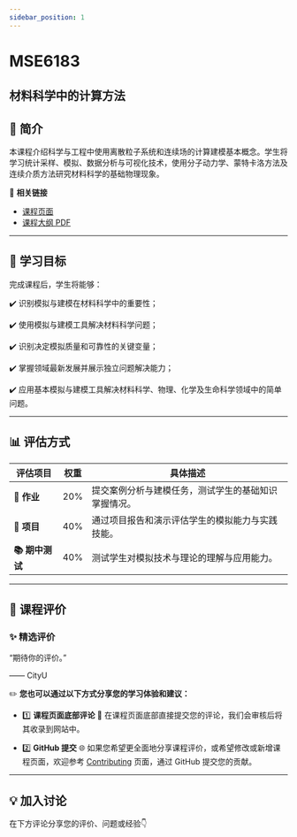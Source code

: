 ```yaml
---
sidebar_position: 1
---
```


# MSE6183
## 材料科学中的计算方法

## **📘 简介**
本课程介绍科学与工程中使用离散粒子系统和连续场的计算建模基本概念。学生将学习统计采样、模拟、数据分析与可视化技术，使用分子动力学、蒙特卡洛方法及连续介质方法研究材料科学的基础物理现象。

🔗 **相关链接**
- [课程页面](https://www.cityu.edu.hk/catalogue/pg/202425/course/MSE6183.htm)
- [课程大纲 PDF](https://www.cityu.edu.hk/catalogue/pg/202425/course/MSE6183.pdf)

---

## **🎯 学习目标**

完成课程后，学生将能够：

✔️ 识别模拟与建模在材料科学中的重要性；

✔️ 使用模拟与建模工具解决材料科学问题；

✔️ 识别决定模拟质量和可靠性的关键变量；

✔️ 掌握领域最新发展并展示独立问题解决能力；

✔️ 应用基本模拟与建模工具解决材料科学、物理、化学及生命科学领域中的简单问题。

---

## **📊 评估方式**

| **评估项目**           | **权重** | **具体描述**                                                                                       |
|-----------------------|---------|---------------------------------------------------------------------------------------------------|
| **📝 作业**           | 20%     | 提交案例分析与建模任务，测试学生的基础知识掌握情况。                                               |
| **📝 项目**           | 40%     | 通过项目报告和演示评估学生的模拟能力与实践技能。                                                   |
| **📚 期中测试**        | 40%     | 测试学生对模拟技术与理论的理解与应用能力。                                                         |

---

## **💬 课程评价**

### ✨ **精选评价**
<div className={commentStyles.commentBox}>
    <p className={commentStyles.commentText}>
        “期待你的评价。”
    </p>
    <p className={commentStyles.commentAuthor}>—— CityU</p>
</div>

✏️ **您也可以通过以下方式分享您的学习体验和建议：**

- 1️⃣ **课程页面底部评论**
💬 在课程页面底部直接提交您的评论，我们会审核后将其收录到网站中。

- 2️⃣ **GitHub 提交**
🌐 如果您希望更全面地分享课程评价，或希望修改或新增课程页面，欢迎参考 [Contributing](https://penjc.github.io/CityU/contributing) 页面，通过 GitHub 提交您的贡献。

---

## **💡 加入讨论**

在下方评论分享您的评价、问题或经验👇
<Utterances />